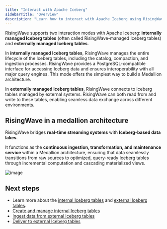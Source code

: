 ```yaml
---
title: "Interact with Apache Iceberg"
sidebarTitle: "Overview"
description: "Learn how to interact with Apache Iceberg using RisingWave to unify real-time data processing and data lake storage. Explore how to create and manage Iceberg tables in RisingWave, and how to connect RisingWave to Iceberg tables managed by external systems."
---
```

RisingWave supports two interaction modes with Apache Iceberg: **internally managed Iceberg tables** (often called RisingWave-managed Iceberg tables) and **externally managed Iceberg tables**.

In **internally managed Iceberg tables**, RisingWave manages the entire lifecycle of the Iceberg tables, including the catalog, compaction, and ingestion processes. RisingWave provides a PostgreSQL-compatible interface for accessing Iceberg data and ensures interoperability with all major query engines. This mode offers the simplest way to build a Medallion architecture.

In **externally managed Iceberg tables**, RisingWave connects to Iceberg tables managed by external systems. RisingWave can both read from and write to these tables, enabling seamless data exchange across different environments.

## RisingWave in a medallion architecture

RisingWave bridges **real-time streaming systems** with **Iceberg-based data lakes**.

It functions as the **continuous ingestion, transformation, and maintenance service** within a Medallion architecture, ensuring that data seamlessly transitions from raw sources to optimized, query-ready Iceberg tables through incremental computation and cascading materialized views.

![image](/iceberg/images/rw-lakehouse.png)

## Next steps

- Learn more about the [internal Iceberg tables](/iceberg/ov-internal) and [external Iceberg tables](/iceberg/ov-external).
- [Create and manage internal Iceberg tables](/iceberg/internal-iceberg-tables)
- [Ingest data from external Iceberg tables](/iceberg/ingest-from-iceberg)
- [Deliver to external Iceberg tables](/iceberg/deliver-to-iceberg)



